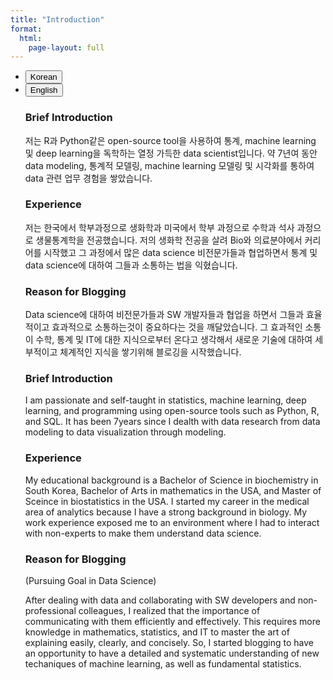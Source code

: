 ```yaml
---
title: "Introduction"
format: 
  html:
    page-layout: full
---
```


<ul class="nav nav-pills" id="language-tab" role="tablist">
  <li class="nav-item" role="presentation">
    <button class="nav-link active" id="Korean-tab" data-bs-toggle="tab" data-bs-target="#Korean" type="button" role="tab" aria-controls="Korean" aria-selected="true">Korean</button>
  </li>
  <li class="nav-item" role="presentation">
    <button class="nav-link" id="English-tab" data-bs-toggle="tab" data-bs-target="#English" type="button" role="tab" aria-controls="knitr" aria-selected="false">English</button>
  </li>

<div class="tab-content" id="language-tabcontent">

<div class="tab-pane fade  show active" id="Korean" role="tabpanel" aria-labelledby="Korean-tab">

### Brief Introduction

저는 R과 Python같은 open-source tool을 사용하여 통계, machine learning 및 deep learning을 독학하는 열정 가득한 data scientist입니다. 약 7년여 동안 data modeling, 통계적 모델링, machine learning 모델링 및 시각화를 통하여 data 관련 업무 경험을 쌓았습니다.

### Experience

저는 한국에서 학부과정으로 생화학과 미국에서 학부 과정으로 수학과 석사 과정으로 생물통계학을 전공했습니다. 저의 생화학 전공을 살려 Bio와 의료분야에서 커리어를 시작했고 그 과정에서 많은 data science 비전문가들과 협업하면서 통계 및 data science에 대하여 그들과 소통하는 법을 익혔습니다.

### Reason for Blogging

Data science에 대하여 비전문가들과 SW 개발자들과 협업을 하면서 그들과 효율적이고 효과적으로 소통하는것이 중요하다는 것을 깨달았습니다. 그 효과적인 소통이 수학, 통계 및 IT에 대한 지식으로부터 온다고 생각해서 새로운 기술에 대하여 세부적이고 체계적인 지식을 쌓기위해 블로깅을 시작했습니다.

</div>

<div class="tab-pane fade" id="English" role="tabpanel" aria-labelledby="English-tab">

### Brief Introduction

I am passionate and self-taught in statistics, machine learning, deep learning, and programming using open-source tools such as Python, R, and SQL. It has been 7years since I dealth with data research from data modeling to data visualization through modeling.

### Experience

My educational background is a Bachelor of Science in biochemistry in South Korea, Bachelor of Arts in mathematics in the USA, and Master of Sceince in biostatistics in the USA. I started my career in the medical area of analytics because I have a strong background in biology. My work experience exposed me to an environment where I had to interact with non-experts to make them understand data science.

### Reason for Blogging

(Pursuing Goal in Data Science)

After dealing with data and collaborating with SW developers and non-professional colleagues, I realized that the importance of communicating with them efficiently and effectively. This requires more knowledge in mathematics, statistics, and IT to master the art of explaining easily, clearly, and concisely. So, I started blogging to have an opportunity to have a detailed and systematic understanding of new techaniques of machine learning, as well as fundamental statistics.

</div>